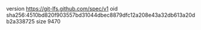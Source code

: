 version https://git-lfs.github.com/spec/v1
oid sha256:4510bd820f903557bd31044dbec8879dfc12a208e43a32db613a20db2a338725
size 9470
